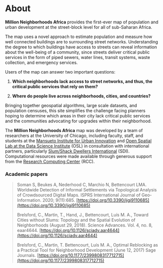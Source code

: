 # About

**Million Neighborhoods Africa** provides the first-ever map of population and urban development at the street-block level for all of sub-Saharan Africa.

The map uses a novel approach to estimate population and measure how well connected buildings are to surrounding street networks. Understanding the degree to which buildings have access to streets can reveal information about the well-being of a community, since streets deliver critical public services in the form of piped sewers, water lines, transit systems, waste collection, and emergency services.

Users of the map can answer two important questions:

1) **Which neighborhoods lack access to street networks, and thus, the critical public services that rely on them?**

2) **Where do people live across neighborhoods, cities, and countries?**

Bringing together geospatial algorithms, large scale datasets, and population censuses, this site simplifies the challenge facing planners hoping to determine which areas in their city lack critical public services and the communities advocating for upgrades within their neighborhood.

The **Million Neighborhoods Africa** map was developed by a team of researchers at the University of Chicago, including faculty, staff, and students at the [Mansueto Institute for Urban Innovation](https://miurban.uchicago.edu/) and [Open Spatial Lab at the Data Science Institute](https://openspatial.io/) (OSL) in consultation with international partners, particularly [Slum/Shack Dwellers International](https://sdinet.org/) (SDI). Computational resources were made available through generous support from the [Research Computing Center](https://rcc.uchicago.edu/) (RCC).

### Academic papers

>Soman S, Beukes A, Nederhood C, Marchio N, Bettencourt LMA. Worldwide Detection of Informal Settlements via Topological Analysis of Crowdsourced Digital Maps. ISPRS International Journal of Geo-Information. 2020; 9(11):685. [https://doi.org/10.3390/ijgi9110685](https://doi.org/10.3390/ijgi9110685)
>
>Brelsford, C., Martin, T., Hand, J., Bettencourt, Luís M. A., Toward Cities without Slums: Topology and the Spatial Evolution of Neighborhoods (August 29, 2018). Science Advances. Vol. 4, no. 8, eaar4644. [https://doi.org/10.1126/sciadv.aar4644](https://doi.org/10.1126/sciadv.aar4644)
>
>Brelsford, C., Martin, T. Bettencourt, Luís M. A., Optimal Reblocking as a Practical Tool for Neighborhood Development (June 12, 2017) Sage Journals. [https://doi.org/10.1177/2399808317712715](https://doi.org/10.1177/2399808317712715)
